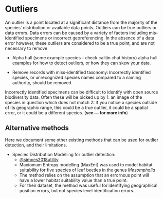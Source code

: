 # Outliers
<!-- Notes -->
<!-- support article around inconsistent sampling and open source data -->

An outlier is a point located at a significant distance from the majority of the
species' distribution or available data points. Outliers can be true outliers or
data errors. Data errors can be caused by a variety of factors including
mis-identified specimens or incorrect georeferencing. In the absence of a data
error however, these outliers are considered to be a true point, and are not
necessary to remove.




- Alpha hull (some example species - check cailtin chat history)
alpha hull
examples for how to detect outliers, or how they can skew your data. 

-   Remove records with miss-identified taxonomy: Incorrectly identified species, or unrecognized species names compared to a naming authority, should be removed.

Incorrectly identified specimens can be difficult to identify with open source biodiversity data. Often these will be picked up by 1: an image of the species in question which does not match 2: If you notice a species outside of its geographic range, this could be a true outlier, it could be a spatial error, or it could be a different species. (**see --- for more info**)

## Alternative methods

Here we document some other existing methods that can be used for outlier
detection, and their limitations.

-  Species Distribution Modelling for outlier detection: 
    - [@simoes2018utility](https://doi.org/10.1111/icad.12288)
    - Maxiomum Entropy modelling (MaxEnt) was used to model habitat suitability
    for five species of leaf beetles in the genus *Mesomphalia*
    - The method relies on the assumption that an errornous point will have a
    lower habitat suitability value than a true point. 
    - For their dataset, the method was useful for identifying geographical
    position errors, but not species level identification errors.

<!-- I think this study / method also has some limitations - it relies on the
assumption that you are able to sensibly model the habitat suitability of your
species, with available environmental data and occurrence records. It would be
unsuitable for somebody with limited experience in SDMs. What environmental data
to use for predictors, what time scale - does it match your points, what spatial
scale and importance of scale, this isn't discussed. Their models have
suspiciously high AUC values, seems overfit. The claim that the method should be
more efficient in larger datasets is unsubstantiated. How do you verify the
results? All you know is that the habitat suitability is lower than expected
relative to your other samples. It could be due to sampling bias, and
underrepresented environmental areas. How exactly would you determine the
cut-off for identifying outliers? Not discussed.  -->
